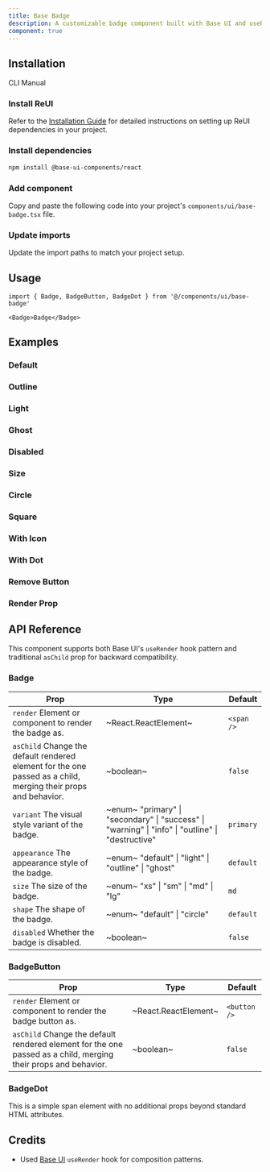 ```yaml
---
title: Base Badge
description: A customizable badge component built with Base UI and useRender hook for composition.
component: true
---
```


## Installation

<Tabs defaultValue="cli">

<TabsList>
  <TabsTrigger value="cli">CLI</TabsTrigger>
  <TabsTrigger value="manual">Manual</TabsTrigger>
</TabsList>

<TabsContent value="cli">
  <CliCommands name="base-badge" />
</TabsContent>

<TabsContent value="manual">

<Steps>

### Install ReUI

Refer to the [Installation Guide](/docs/installation) for detailed instructions on setting up ReUI dependencies in your project.

### Install dependencies

```bash
npm install @base-ui-components/react
```

### Add component

Copy and paste the following code into your project's `components/ui/base-badge.tsx` file.

<ComponentPreview name="base-badge" />

### Update imports

Update the import paths to match your project setup.

</Steps>

</TabsContent>

</Tabs>

## Usage

```tsx
import { Badge, BadgeButton, BadgeDot } from '@/components/ui/base-badge'
```

```tsx
<Badge>Badge</Badge>
```

## Examples

### Default

<ExamplePreview path="base-badge/default" />

### Outline

<ExamplePreview path="base-badge/outline" />

### Light

<ExamplePreview path="base-badge/light" />

### Ghost

<ExamplePreview path="base-badge/ghost" />

### Disabled

<ExamplePreview path="base-badge/disabled" />

### Size

<ExamplePreview path="base-badge/size" />

### Circle

<ExamplePreview path="base-badge/circle" />

### Square

<ExamplePreview path="base-badge/square" />

### With Icon

<ExamplePreview path="base-badge/with-icon" />

### With Dot

<ExamplePreview path="base-badge/with-dot" />

### Remove Button

<ExamplePreview path="base-badge/remove-button" />

### Render Prop

<ExamplePreview path="base-badge/as-child" />

## API Reference

This component supports both Base UI's `useRender` hook pattern and traditional `asChild` prop for backward compatibility.

### Badge

| **Prop**                                                                                         | **Type**                                                                                                                                                          | **Default** |
| ------------------------------------------------------------------------------------------------ | ----------------------------------------------------------------------------------------------------------------------------------------------------------------- | ----------- |
| `render` <PopoverInfo>Element or component to render the badge as.</PopoverInfo>                | ~React.ReactElement~                                                                                                                                              | `<span />`  |
| `asChild` <PopoverInfo>Change the default rendered element for the one passed as a child, merging their props and behavior.</PopoverInfo> | ~boolean~                                                                                                                                                         | `false`     |
| `variant` <PopoverInfo>The visual style variant of the badge.</PopoverInfo>                     | ~enum~ <PopoverInfo> "primary" \| "secondary" \| "success" \| "warning" \| "info" \| "outline" \| "destructive" </PopoverInfo>                                | `primary`   |
| `appearance` <PopoverInfo>The appearance style of the badge.</PopoverInfo>                      | ~enum~ <PopoverInfo> "default" \| "light" \| "outline" \| "ghost" </PopoverInfo>                                                                                 | `default`   |
| `size` <PopoverInfo>The size of the badge.</PopoverInfo>                                        | ~enum~ <PopoverInfo> "xs" \| "sm" \| "md" \| "lg" </PopoverInfo>                                                                                                 | `md`        |
| `shape` <PopoverInfo>The shape of the badge.</PopoverInfo>                                      | ~enum~ <PopoverInfo> "default" \| "circle" </PopoverInfo>                                                                                                        | `default`   |
| `disabled` <PopoverInfo>Whether the badge is disabled.</PopoverInfo>                            | ~boolean~                                                                                                                                                         | `false`     |

### BadgeButton

| **Prop**                                                                              | **Type**             | **Default**   |
| ------------------------------------------------------------------------------------- | -------------------- | ------------- |
| `render` <PopoverInfo>Element or component to render the badge button as.</PopoverInfo> | ~React.ReactElement~ | `<button />` |
| `asChild` <PopoverInfo>Change the default rendered element for the one passed as a child, merging their props and behavior.</PopoverInfo> | ~boolean~            | `false`       |

### BadgeDot

This is a simple span element with no additional props beyond standard HTML attributes.

## Credits

- Used [Base UI](https://base-ui.com/react/components/avatar) `useRender` hook for composition patterns. 